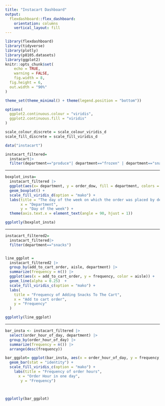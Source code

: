```yaml
---
title: "Instacart Dashboard"
output: 
  flexdashboard::flex_dashboard:
    orientation: columns
    vertical_layout: fill
---
```



```r
library(flexdashboard)
library(tidyverse)
library(plotly)
library(p8105.datasets)
library(ggplot2)
knitr::opts_chunk$set(
    echo = TRUE,
    warning = FALSE,
    fig.width = 8, 
  fig.height = 6,
  out.width = "90%"
)

theme_set(theme_minimal() + theme(legend.position = "bottom"))

options(
  ggplot2.continuous.colour = "viridis",
  ggplot2.continuous.fill = "viridis"
)

scale_colour_discrete = scale_colour_viridis_d
scale_fill_discrete = scale_fill_viridis_d
```


```r
data("instacart") 

instacart_filtered=
  instacart|> 
  filter(department=="produce"| department=="frozen" | department=="snacks" | department=="beverages")
```


-----------------------------------------------------------------------


```r
boxplot_insta=
  instacart_filtered |> 
  ggplot(aes(x= department, y = order_dow, fill = department, colors = "viridis")) +
  geom_boxplot() +
  scale_fill_viridis_d(option = "mako") +
  labs(title = "The day of the week on which the order was placed by department",
       x = "Department",
       y = "Day of the week") +
  theme(axis.text.x = element_text(angle = 90, hjust = 1))

ggplotly(boxplot_insta)
```


-----------------------------------------------------------------------

```r

instacart_filtered2=
  instacart_filtered|> 
  filter(department=="snacks")


line_ggplot = 
  instacart_filtered2 |> 
  group_by(add_to_cart_order, aisle, department) |> 
  summarize(frequency = n()) |> 
  ggplot(aes(x = add_to_cart_order, y = frequency, color = aisle)) +
  geom_line(alpha = 0.25)  +
  scale_fill_viridis_c(option = "mako") +
  labs(
    title = "Frequency of Adding Snacks To The Cart",
    x = "Add to cart order",
    y = "Frequency"
  )

ggplotly(line_ggplot)
```


-----------------------------------------------------------------------

```r
bar_insta <- instacart_filtered |> 
  select(order_hour_of_day, department) |> 
  group_by(order_hour_of_day) |> 
  summarize(frequency = n()) |> 
  arrange(desc(frequency))

bar_ggplot= ggplot(bar_insta, aes(x = order_hour_of_day, y = frequency, fill = order_hour_of_day )) +
  geom_bar(stat = "identity") +
  scale_fill_viridis_c(option = "mako") +
    labs(title = "Frequency of order hours",
      x = "Order Hour in one day",
       y = "Frequency")
  


ggplotly(bar_ggplot)
```

